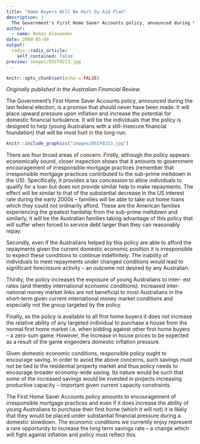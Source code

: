 ```yaml
---
title: "Home Buyers Will Be Hurt by Aid Plan"
description: |
  The Government's First Home Saver Accounts policy, announced during the last federal election, is a promise that should never have been made. It will place upward pressure upon inflation and increase the potential for domestic financial turbulence. It will be the individuals that the policy is designed to help (young Australians with a still-insecure financial foundation) that will be most hurt in the long-run.
author:
  - name: Rohan Alexander
date: 2008-05-08
output:
  radix::radix_article:
    self_contained: false
preview: images/DSCF0213.jpg
---
```


```r
knitr::opts_chunk$set(echo = FALSE)
```

*Originally published in the Australian Financial Review.*

The Government's First Home Saver Accounts policy, announced during the last federal election, is a promise that should never have been made. It will place upward pressure upon inflation and increase the potential for domestic financial turbulence. It will be the individuals that the policy is designed to help (young Australians with a still-insecure financial foundation) that will be most hurt in the long-run.

```r
knitr::include_graphics("images/DSCF0213.jpg")
```

There are four broad areas of concern. Firstly, although the policy appears economically sound, closer inspection shows that it amounts to government encouragement of irresponsible mortgage practices (remember that irresponsible mortgage practices contributed to the sub-prime meltdown in the US). Specifically, it provides a tax concession to allow individuals to qualify for a loan but does not provide similar help to make repayments. The effect will be similar to that of the substantial decrease in the US interest rate during the early 2000s -- families will be able to take out home loans which they could not ordinarily afford. These are the American families experiencing the greatest hardship from the sub-prime meltdown and similarly, it will be the Australian families taking advantage of this policy that will suffer when forced to service debt larger than they can reasonably repay.

Secondly, even if the Australians helped by this policy are able to afford the repayments given the current domestic economic position it is irresponsible to expect these conditions to continue indefinitely. The inability of individuals to meet repayments under changed conditions would lead to significant foreclosure activity -- an outcome not desired by any Australian.

Thirdly, the policy increases the exposure of young Australians to inter- est rates (and thereby international economic conditions). Increased inter- national money market links are not beneficial to most Australians in the short-term given current international money market conditions and especially not the group targeted by the policy.

Finally, as the policy is available to all first home buyers it does not increase the relative ability of any targeted individual to purchase a house from the normal first home market i.e. when bidding against other first home buyers -- a zero-sum game. However, the increase in house prices to be expected as a result of the game engenders domestic inflation pressure.

Given domestic economic conditions, responsible policy ought to encourage saving. In order to avoid the above concerns, such savings must not be tied to the residential property market and thus policy needs to encourage broader economy-wide saving. Its nature would be such that some of the increased savings would be invested in projects increasing productive capacity -- important given current capacity constraints.

The First Home Saver Accounts policy amounts to encouragement of irresponsible mortgage practices and even if it does increase the ability of young Australians to purchase their first home (which it will not) it is likely that they would be placed under substantial financial pressure during a domestic slowdown. The economic conditions we currently enjoy represent a rare opportunity to increase the long term savings rate -- a change which will fight against inflation and policy must reflect this.
